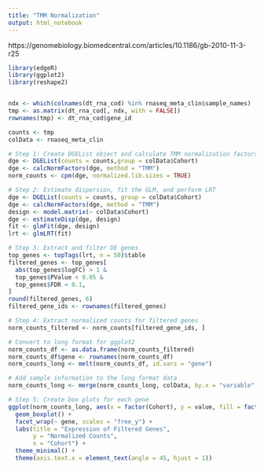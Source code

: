 ```yaml
---
title: "TMM Normalization"
output: html_notebook
---
```


https://genomebiology.biomedcentral.com/articles/10.1186/gb-2010-11-3-r25

```r
library(edgeR)
library(ggplot2)
library(reshape2)


ndx <- which(colnames(dt_rna_cod) %in% rnaseq_meta_clin$sample_names)
tmp <- as.matrix(dt_rna_cod[, ndx, with = FALSE])
rownames(tmp) <- dt_rna_cod$gene_id

counts <- tmp
colData <- rnaseq_meta_clin

# Step 1: Create DGEList object and calculate TMM normalization factors
dge <- DGEList(counts = counts,group = colData$Cohort)
dge <- calcNormFactors(dge, method = "TMM")
norm_counts <- cpm(dge, normalized.lib.sizes = TRUE)

# Step 2: Estimate dispersion, fit the GLM, and perform LRT
dge <- DGEList(counts = counts, group = colData$Cohort)
dge <- calcNormFactors(dge, method = "TMM")
design <- model.matrix(~ colData$Cohort)
dge <- estimateDisp(dge, design)
fit <- glmFit(dge, design)
lrt <- glmLRT(fit)

# Step 3: Extract and filter DE genes
top_genes <- topTags(lrt, n = 50)$table
filtered_genes <- top_genes[
  abs(top_genes$logFC) > 1 & 
  top_genes$PValue < 0.05 & 
  top_genes$FDR < 0.1, 
]
round(filtered_genes, 6)
filtered_gene_ids <- rownames(filtered_genes)

# Step 4: Extract normalized counts for filtered genes
norm_counts_filtered <- norm_counts[filtered_gene_ids, ]

# Convert to long format for ggplot2
norm_counts_df <- as.data.frame(norm_counts_filtered)
norm_counts_df$gene <- rownames(norm_counts_df)
norm_counts_long <- melt(norm_counts_df, id.vars = "gene")

# Add sample information to the long format data
norm_counts_long <- merge(norm_counts_long, colData, by.x = "variable", by.y = "sample_names")

# Step 5: Create box plots for each gene
ggplot(norm_counts_long, aes(x = factor(Cohort), y = value, fill = factor(AnyDM))) +
  geom_boxplot() +
  facet_wrap(~ gene, scales = "free_y") +
  labs(title = "Expression of Filtered Genes",
       y = "Normalized Counts",
       x = "Cohort") +
  theme_minimal() +
  theme(axis.text.x = element_text(angle = 45, hjust = 1))

```


